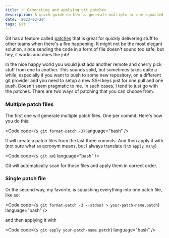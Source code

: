 ```yaml
---
title: 🩹 Generating and applying git patches
description: A quick guide on how to generate multiple or one squashed patch/patches and apply it/them.
date: '2023-02-20'
tags: Git
---
```


Git has a feature called [patches](https://git-scm.com/book/id/v2/Appendix-C%3A-Git-Commands-Patching) that is great for quickly delivering stuff to other teams when there's a fire happening. 
It might not be the most elegant solution, since sending the code in a form of file doesn't sound too safe, but hey, it works and does the job!
  
In the nice happy world you would just add another remote and cherry pick stuff from one to another. 
This sounds solid, but sometimes takes quite a while, especially if you want to push to some new repository, on a different git provider and you need to setup a new SSH keys just for one pull and one push.
Doesn't seem pragmatic to me. In such cases, I tend to just go with the patches. There are two ways of patching that you can choose from. 

### Multiple patch files 

The first one will generate multiple patch files. One per commit. Here's how you do this:

<Code code={`$ git format-patch -3`} language="bash" />

It will create a patch files from the last three commits. And then apply it with (not sure what `am` acronym means, but I always translate it to `apply many`)

<Code code={`$ git am`} language="bash" />

Git will automatically scan for those files and apply them in correct order.


### Single patch file
Or the second way, my favorite, is squashing everything into one patch file, like so:

<Code code={`$ git format-patch -3 --stdout > your-patch-name.patch`} language="bash" />

and then applying it with

<Code code={`$ git apply your-patch-name.patch`} language="bash" />




